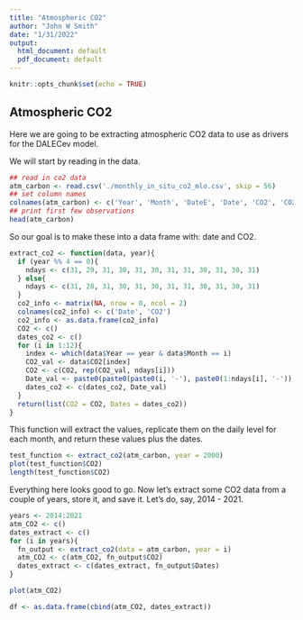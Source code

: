 ```yaml
---
title: "Atmospheric CO2"
author: "John W Smith"
date: "1/31/2022"
output:
  html_document: default
  pdf_document: default
---
```


```r
knitr::opts_chunk$set(echo = TRUE)
```

## Atmospheric CO2

Here we are going to be extracting atmospheric CO2 data to use as drivers for the DALECev model. 

We will start by reading in the data.

```r
## read in co2 data
atm_carbon <- read.csv('./monthly_in_situ_co2_mlo.csv', skip = 56)
## set column names 
colnames(atm_carbon) <- c('Year', 'Month', 'DateE', 'Date', 'CO2', 'CO2_SA', 'Fit', 'SA_Fit', 'CO2_fill', 'SA_fill')
## print first few observations
head(atm_carbon)
```

So our goal is to make these into a data frame with: date and CO2.

```r
extract_co2 <- function(data, year){
  if (year %% 4 == 0){
    ndays <- c(31, 29, 31, 30, 31, 30, 31, 31, 30, 31, 30, 31)
  } else{
    ndays <- c(31, 28, 31, 30, 31, 30, 31, 31, 30, 31, 30, 31)
  }
  co2_info <- matrix(NA, nrow = 0, ncol = 2)
  colnames(co2_info) <- c('Date', 'CO2')
  co2_info <- as.data.frame(co2_info)
  CO2 <- c()
  dates_co2 <- c()
  for (i in 1:12){
    index <- which(data$Year == year & data$Month == i)
    CO2_val <- data$CO2[index]
    CO2 <- c(CO2, rep(CO2_val, ndays[i]))
    Date_val <- paste0(paste0(paste0(i, '-'), paste0(1:ndays[i], '-')), year)
    dates_co2 <- c(dates_co2, Date_val)
  }
  return(list(CO2 = CO2, Dates = dates_co2))
}
```

This function will extract the values, replicate them on the daily level for each month, and return these values plus the dates.

```r
test_function <- extract_co2(atm_carbon, year = 2000)
plot(test_function$CO2)
length(test_function$CO2)
```

Everything here looks good to go. Now let's extract some CO2 data from a couple of years, store it, and save it. Let's do, say, 2014 - 2021. 

```r
years <- 2014:2021
atm_CO2 <- c()
dates_extract <- c()
for (i in years){
  fn_output <- extract_co2(data = atm_carbon, year = i)
  atm_CO2 <- c(atm_CO2, fn_output$CO2)
  dates_extract <- c(dates_extract, fn_output$Dates)
}

plot(atm_CO2)

df <- as.data.frame(cbind(atm_CO2, dates_extract))
```


